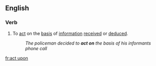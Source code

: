 ==English==

===Verb===
{{en-verb|acts upon|acting upon|acted upon|acted upon}}

# To [[act]] on the [[basis]] of [[information]] [[received]] or [[deduced]].
#:''The policeman decided to '''act on''' the basis of his informants phone call''

[[fr:act upon]]